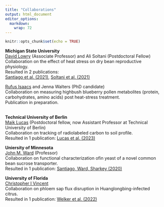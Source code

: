 ```yaml
---
title: "Collaborations"
output: html_document
editor_options: 
  markdown: 
    wrap: 72
---
```


```r
knitr::opts_chunk$set(echo = TRUE)
```

**Michigan State University** <br> [David
Lowry](https://directory.natsci.msu.edu/Directory/Profiles/Person/102338)
(Associate Professor) and Ali Soltani (Postdoctoral Fellow) <br>
Collaboration on the effect of heat stress on dry bean reproductive
physiology. <br> Resulted in 2 publications: <br> [Santiago et al.
(2021)](https://onlinelibrary.wiley.com/doi/full/10.1111/pce.14057),
[Soltani et al.
(2021)](https://link.springer.com/article/10.1186/s12870-021-02837-6)
<br>

[Rufus Isaacs](https://www.canr.msu.edu/people/rufus_isaacs) and Jenna
Walters (PhD candidate) <br> Collaboration on measuring highbush
blueberry pollen metabolites (protein, carbohydrates, amino acids) post
heat-stress treatment. <br> Publication in preparation. <br> <br>

**Technical University of Berlin** <br> [Maik
Lucas](https://www.tu.berlin/en/boku/about/maik-lucas) (Postdoctoral
fellow, now Assistant Professor at Technical University of Berlin) <br>
Collaboration on tracking of radiolabeled carbon to soil profile. <br>
Resulted in 1 publication: [Lucas et al.
(2023)](https://nph.onlinelibrary.wiley.com/doi/full/10.1111/nph.19159)
<br>

**Uniersity of Minnesota** <br> [John M.
Ward](https://cbs.umn.edu/directory/john-m-ward) (Professor) <br>
Collaboration on functional characterization ofin yeast of a novel
common bean sucrose transporter. <br> Resulted in 1 publication:
[Santiago, Ward, Sharkey
(2020)](https://onlinelibrary.wiley.com/doi/full/10.1002/pld3.260) <br>

**University of Florida** <br> [Christopher I
Vincent](https://crec.ifas.ufl.edu/people/faculty/christopher-vincent/)
<br> Collaboration on phloem sap flux disruption in
Huanglongbing-infected citrus. <br> Resulted in 1 publication: [Welker
et al.
(2022)](https://academic.oup.com/treephys/article/42/2/379/6382532)
